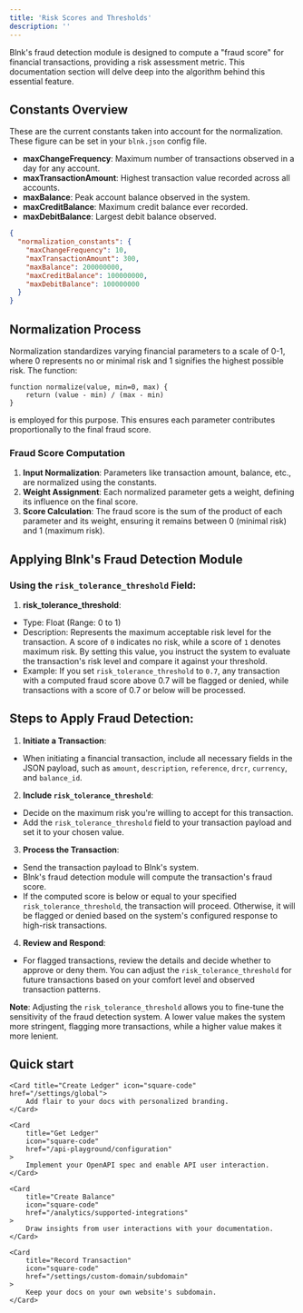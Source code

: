```yaml
---
title: 'Risk Scores and Thresholds'
description: ''
---
```


Blnk's fraud detection module is designed to compute a "fraud score" for financial transactions, providing a risk assessment metric. This documentation section will delve deep into the algorithm behind this essential feature.

## **Constants Overview**
These are the current constants taken into account for the normalization. These figure can be set in your `blnk.json` config file.
- **maxChangeFrequency**: Maximum number of transactions observed in a day for any account.
- **maxTransactionAmount**: Highest transaction value recorded across all accounts.
- **maxBalance**: Peak account balance observed in the system.
- **maxCreditBalance**: Maximum credit balance ever recorded.
- **maxDebitBalance**: Largest debit balance observed.

```json blnk.config
{
  "normalization_constants": {
    "maxChangeFrequency": 10,
    "maxTransactionAmount": 300,
    "maxBalance": 200000000,
    "maxCreditBalance": 100000000,
    "maxDebitBalance": 100000000
  }
}
```

## **Normalization Process**
Normalization standardizes varying financial parameters to a scale of 0-1, where 0 represents no or minimal risk and 1 signifies the highest possible risk. The function:

```pseudo
function normalize(value, min=0, max) {
    return (value - min) / (max - min)
}
```
is employed for this purpose. This ensures each parameter contributes proportionally to the final fraud score.

### **Fraud Score Computation**

1. **Input Normalization**: Parameters like transaction amount, balance, etc., are normalized using the constants.
2. **Weight Assignment**: Each normalized parameter gets a weight, defining its influence on the final score.
3. **Score Calculation**: The fraud score is the sum of the product of each parameter and its weight, ensuring it remains between 0 (minimal risk) and 1 (maximum risk).

## **Applying Blnk's Fraud Detection Module**

### **Using the `risk_tolerance_threshold` Field**:

1. **risk_tolerance_threshold**:
 - Type: Float (Range: 0 to 1)
 - Description: Represents the maximum acceptable risk level for the transaction. A score of `0` indicates no risk, while a score of `1` denotes maximum risk. By setting this value, you instruct the system to evaluate the transaction's risk level and compare it against your threshold.
 - Example: If you set `risk_tolerance_threshold` to `0.7`, any transaction with a computed fraud score above 0.7 will be flagged or denied, while transactions with a score of 0.7 or below will be processed.

## **Steps to Apply Fraud Detection**:

1. **Initiate a Transaction**:
 - When initiating a financial transaction, include all necessary fields in the JSON payload, such as `amount`, `description`, `reference`, `drcr`, `currency`, and `balance_id`.

2. **Include `risk_tolerance_threshold`**:
 - Decide on the maximum risk you're willing to accept for this transaction.
 - Add the `risk_tolerance_threshold` field to your transaction payload and set it to your chosen value.

3. **Process the Transaction**:
 - Send the transaction payload to Blnk's system.
 - Blnk's fraud detection module will compute the transaction's fraud score.
 - If the computed score is below or equal to your specified `risk_tolerance_threshold`, the transaction will proceed. Otherwise, it will be flagged or denied based on the system's configured response to high-risk transactions.

4. **Review and Respond**:
 - For flagged transactions, review the details and decide whether to approve or deny them. You can adjust the `risk_tolerance_threshold` for future transactions based on your comfort level and observed transaction patterns.

**Note**: Adjusting the `risk_tolerance_threshold` allows you to fine-tune the sensitivity of the fraud detection system. A lower value makes the system more stringent, flagging more transactions, while a higher value makes it more lenient.



## Quick start
<CardGroup>

    <Card title="Create Ledger" icon="square-code" href="/settings/global">
        Add flair to your docs with personalized branding.
    </Card>

    <Card
        title="Get Ledger"
        icon="square-code"
        href="/api-playground/configuration"
    >
        Implement your OpenAPI spec and enable API user interaction.
    </Card>

    <Card
        title="Create Balance"
        icon="square-code"
        href="/analytics/supported-integrations"
    >
        Draw insights from user interactions with your documentation.
    </Card>

    <Card
        title="Record Transaction"
        icon="square-code"
        href="/settings/custom-domain/subdomain"
    >
        Keep your docs on your own website's subdomain.
    </Card>

</CardGroup>
